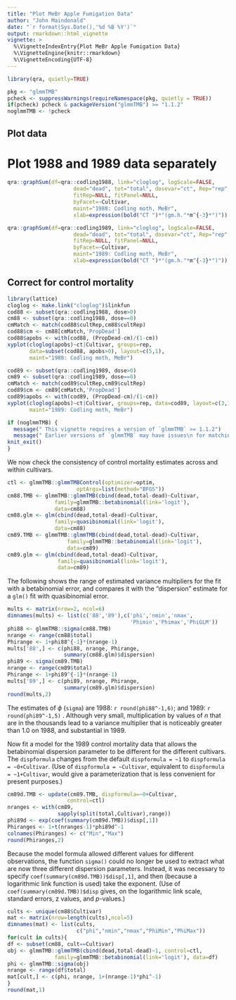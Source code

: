 ```yaml
---
title: "Plot MeBr Apple Fumigation Data"
author: "John Maindonald"
date: "`r format(Sys.Date(),'%d %B %Y')`"
output: rmarkdown::html_vignette
vignette: >
  %\VignetteIndexEntry{Plot MeBr Apple Fumigation Data}
  %\VignetteEngine{knitr::rmarkdown}
  %\VignetteEncoding{UTF-8}
---
```


```r
library(qra, quietly=TRUE)
```

```r
pkg <- "glmmTMB"
pcheck <- suppressWarnings(requireNamespace(pkg, quietly = TRUE))
if(pcheck) pcheck & packageVersion("glmmTMB") >= "1.1.2"
noglmmTMB <- !pcheck
```

## Plot data

# Plot 1988 and 1989 data separately
```r
qra::graphSum(df=qra::codling1988, link="cloglog", logScale=FALSE,
                     dead="dead", tot="total", dosevar="ct", Rep="rep",
                     fitRep=NULL, fitPanel=NULL,
                     byFacet=~Cultivar,
                     maint="1988: Codling moth, MeBr",
                     xlab=expression(bold("CT ")*"(gm.h."*m^{-3}*")"))
```

```r
qra::graphSum(df=qra::codling1989, link="cloglog", logScale=FALSE,
                     dead="dead", tot="total", dosevar="ct", Rep="rep",
                     fitRep=NULL, fitPanel=NULL,
                     byFacet=~Cultivar,
                     maint="1989: Codling moth, MeBr",
                     xlab=expression(bold("CT ")*"(gm.h."*m^{-3}*")"))
```



## Correct for control mortality

```r
library(lattice)
cloglog <- make.link("cloglog")$linkfun
cod88 <- subset(qra::codling1988, dose>0)
cm88 <- subset(qra::codling1988, dose==0)
cmMatch <- match(cod88$cultRep,cm88$cultRep)
cod88$cm <- cm88[cmMatch,'PropDead']
cod88$apobs <- with(cod88, (PropDead-cm)/(1-cm))
xyplot(cloglog(apobs)~ct|Cultivar, groups=rep, 
       data=subset(cod88, apobs>0), layout=c(5,1),
       maint="1988: Codling moth, MeBr")
```

```r
cod89 <- subset(qra::codling1989, dose>0)
cm89 <- subset(qra::codling1989, dose==0)
cmMatch <- match(cod89$cultRep,cm89$cultRep)
cod89$cm <- cm89[cmMatch,'PropDead']
cod89$apobs <- with(cod89, (PropDead-cm)/(1-cm))
xyplot(cloglog(apobs)~ct|Cultivar, groups=rep, data=cod89, layout=c(3,1),
       maint="1989: Codling moth, MeBr")
```

```r
if (noglmmTMB) {
  message(" This vignette requires a version of `glmmTMB` >= 1.1.2")
  message(" Earlier versions of `glmmTMB` may have issues\n for matching versions of `TMB` and `Matrix`")
knit_exit()
}
```

We now check the consistency of control mortality estimates
across and within cultivars.

```r
ctl <- glmmTMB::glmmTMBControl(optimizer=optim,
                      optArgs=list(method="BFGS"))
cm88.TMB <- glmmTMB::glmmTMB(cbind(dead,total-dead)~Cultivar,
               family=glmmTMB::betabinomial(link='logit'), 
               data=cm88)
cm88.glm <- glm(cbind(dead,total-dead)~Cultivar, 
               family=quasibinomial(link='logit'), 
               data=cm88)
cm89.TMB <- glmmTMB::glmmTMB(cbind(dead,total-dead)~Cultivar, 
                   family=glmmTMB::betabinomial(link='logit'), 
                   data=cm89)
cm89.glm <- glm(cbind(dead,total-dead)~Cultivar, 
                family=quasibinomial(link='logit'), 
                data=cm89)
```

The following shows the range of estimated variance multipliers
for the fit with a betabinomial error, and compares it with 
the "dispersion" estimate for a `glm()` fit with quasibinomial 
error.

```r
mults <- matrix(nrow=2, ncol=6)
dimnames(mults) <- list(c('88','89'),c('phi','nmin','nmax',
                                       'Phimin','Phimax','PhiGLM'))
phi88 <- glmmTMB::sigma(cm88.TMB)
nrange <- range(cm88$total)
Phirange <- 1+phi88^{-1}*(nrange-1)
mults['88',] <- c(phi88, nrange, Phirange, 
                  summary(cm88.glm)$dispersion)
phi89 <- sigma(cm89.TMB)
nrange <- range(cm89$total)
Phirange <- 1+phi89^{-1}*(nrange-1)
mults['89',] <- c(phi89, nrange, Phirange, 
                  summary(cm89.glm)$dispersion)
round(mults,2)
```

The estimates of $\phi$ (`sigma`) are 1988: `r round(phi88^-1,6)`; and 1989: `r round(phi89^-1,5)` .  Although very small, multiplication by
values of $n$ that are in the thousands lead to a variance multiplier
that is noticeably greater than 1.0 on 1988, and substantial in 1989.

Now fit a model for the 1989 control mortality data that allows the 
betabinomial dispersion parameter to be different for the
different cultivars.  The `dispformula` changes from the default
`dispformula = ~1` to `dispformula = ~0+Cultivar`.  (Use of
`dispformula = ~Cultivar`, equivalent to `dispformula = ~1+Cultivar`,
would give a parameterization that is less convenient for
present purposes.)
```r
cm89d.TMB <- update(cm89.TMB, dispformula=~0+Cultivar,    
                   control=ctl)
nranges <- with(cm89,
                sapply(split(total,Cultivar),range))
phi89d <- exp(coef(summary(cm89d.TMB))$disp[,1])
Phiranges <- 1+t(nranges-1)*phi89d^-1
colnames(Phiranges) <- c("Min","Max")
round(Phiranges,2)
```
Because the model formula allowed different values for 
different observations, the function `sigma()` could no
longer be used to extract what are now three different
dispersion parameters.  Instead, it was necessary to
specify `coef(summary(cm89d.TMB))$disp[,1]`, and then
(because a logarithmic link function is used) take the 
exponent.  (Use of `coef(summary(cm89d.TMB))$disp` gives,
on the logarithmic link scale, standard errors, z values,
and $p$-values.)

```r
cults <- unique(cm88$Cultivar)
mat <- matrix(nrow=length(cults),ncol=5)
dimnames(mat) <- list(cults,
                      c("phi","nmin","nmax","PhiMin","PhiMax"))
for(cult in cults){
df <- subset(cm88, cult==Cultivar)
obj <- glmmTMB::glmmTMB(cbind(dead,total-dead)~1, control=ctl,      
               family=glmmTMB::betabinomial(link='logit'), data=df)
phi <- glmmTMB::sigma(obj)
nrange <- range(df$total)
mat[cult,] <- c(phi, nrange, 1+(nrange-1)*phi^-1)
}
round(mat,1)
```

